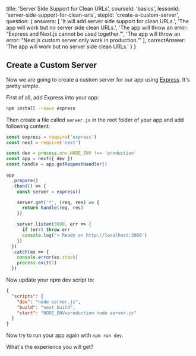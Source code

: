 
  title: 'Server Side Support for Clean URLs',
  courseId: 'basics',
  lessonId: 'server-side-support-for-clean-urls',
  stepId: 'create-a-custom-server',
  question: {
    answers: [
      'It will add server side support for clean URLs.',
      'The app will work but no server side clean URLs.',
      'The app will throw an error: “Express and Next.js cannot be used together.”',
      'The app will throw an error: “Next.js custom server only work in production.”'
    ],
    correctAnswer: 'The app will work but no server side clean URLs.'
  }
}

## Create a Custom Server

Now we are going to create a custom server for our app using [Express](https://expressjs.com/). It's pretty simple.

First of all, add Express into your app:

```bash
npm install --save express
```

Then create a file called `server.js` in the root folder of your app and add following content:

```js
const express = require('express')
const next = require('next')

const dev = process.env.NODE_ENV !== 'production'
const app = next({ dev })
const handle = app.getRequestHandler()

app
  .prepare()
  .then(() => {
    const server = express()

    server.get('*', (req, res) => {
      return handle(req, res)
    })

    server.listen(3000, err => {
      if (err) throw err
      console.log('> Ready on http://localhost:3000')
    })
  })
  .catch(ex => {
    console.error(ex.stack)
    process.exit(1)
  })
```

Now update your npm dev script to:

```json
{
  "scripts": {
    "dev": "node server.js",
    "build": "next build",
    "start": "NODE_ENV=production node server.js"
  }
}
```

Now try to run your app again with `npm run dev`.

What's the experience you will get?

